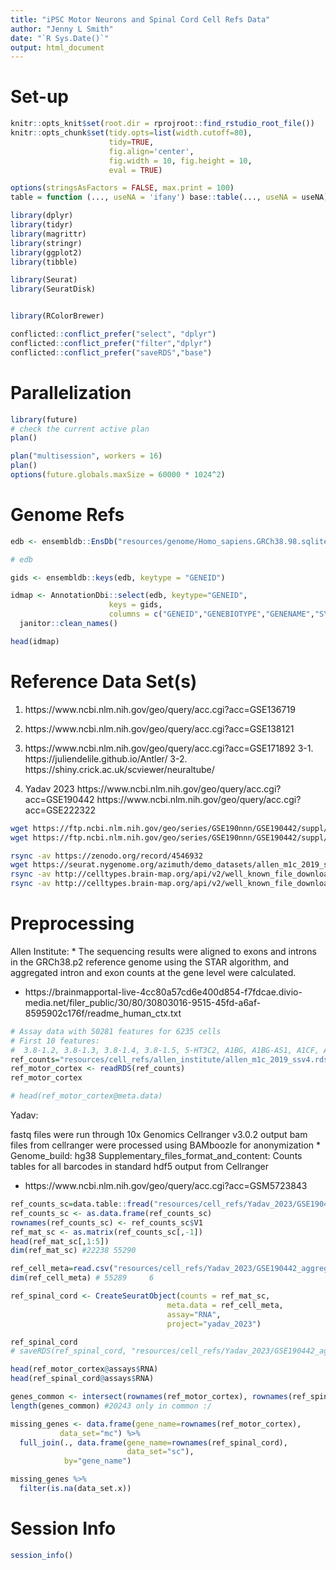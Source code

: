 ```yaml
---
title: "iPSC Motor Neurons and Spinal Cord Cell Refs Data"
author: "Jenny L Smith"
date: "`R Sys.Date()`"
output: html_document
---
```


# Set-up 

```r
knitr::opts_knit$set(root.dir = rprojroot::find_rstudio_root_file())
knitr::opts_chunk$set(tidy.opts=list(width.cutoff=80),
                      tidy=TRUE,
                      fig.align='center',
                      fig.width = 10, fig.height = 10,
                      eval = TRUE)

options(stringsAsFactors = FALSE, max.print = 100)
table = function (..., useNA = 'ifany') base::table(..., useNA = useNA)
```

```r
library(dplyr)
library(tidyr)
library(magrittr)
library(stringr)
library(ggplot2)
library(tibble)

library(Seurat)
library(SeuratDisk)


library(RColorBrewer)
```

```r
conflicted::conflict_prefer("select", "dplyr")
conflicted::conflict_prefer("filter","dplyr")
conflicted::conflict_prefer("saveRDS","base")
```

# Parallelization 

```r
library(future)
# check the current active plan
plan()
```

```r
plan("multisession", workers = 16)
plan()
options(future.globals.maxSize = 60000 * 1024^2)
```


# Genome Refs

```r
edb <- ensembldb::EnsDb("resources/genome/Homo_sapiens.GRCh38.98.sqlite")

# edb
```

```r
gids <- ensembldb::keys(edb, keytype = "GENEID")

idmap <- AnnotationDbi::select(edb, keytype="GENEID", 
                      keys = gids, 
                      columns = c("GENEID","GENEBIOTYPE","GENENAME","SYMBOL")) %>% 
  janitor::clean_names()

head(idmap)
```

# Reference Data Set(s)

1. https://www.ncbi.nlm.nih.gov/geo/query/acc.cgi?acc=GSE136719
2. https://www.ncbi.nlm.nih.gov/geo/query/acc.cgi?acc=GSE138121
3. https://www.ncbi.nlm.nih.gov/geo/query/acc.cgi?acc=GSE171892
3-1. https://juliendelile.github.io/Antler/
3-2. https://shiny.crick.ac.uk/scviewer/neuraltube/

4. Yadav 2023 
  https://www.ncbi.nlm.nih.gov/geo/query/acc.cgi?acc=GSE190442
  https://www.ncbi.nlm.nih.gov/geo/query/acc.cgi?acc=GSE222322

```bash
wget https://ftp.ncbi.nlm.nih.gov/geo/series/GSE190nnn/GSE190442/suppl/GSE190442_aggregated_counts_postqc.csv.gz
wget https://ftp.ncbi.nlm.nih.gov/geo/series/GSE190nnn/GSE190442/suppl/GSE190442_aggregated_metadata_postqc.csv.gz

rsync -av https://zenodo.org/record/4546932
wget https://seurat.nygenome.org/azimuth/demo_datasets/allen_m1c_2019_ssv4.rds
rsync -av http://celltypes.brain-map.org/api/v2/well_known_file_download/694416044
rsync -av http://celltypes.brain-map.org/api/v2/well_known_file_download/502175284
```

# Preprocessing

Allen Institute:
* The sequencing results were aligned to exons and introns in the GRCh38.p2 reference genome using the STAR algorithm, and aggregated intron and exon counts at the gene level were calculated.

* https://brainmapportal-live-4cc80a57cd6e400d854-f7fdcae.divio-media.net/filer_public/30/80/30803016-9515-45fd-a6af-8595902c176f/readme_human_ctx.txt 

```r

# Assay data with 50281 features for 6235 cells
# First 10 features:
#  3.8-1.2, 3.8-1.3, 3.8-1.4, 3.8-1.5, 5-HT3C2, A1BG, A1BG-AS1, A1CF, A2M, A2M-AS1 
ref_counts="resources/cell_refs/allen_institute/allen_m1c_2019_ssv4.rds"
ref_motor_cortex <- readRDS(ref_counts)
ref_motor_cortex

# head(ref_motor_cortex@meta.data)
```
Yadav:

fastq files were run through 10x Genomics Cellranger v3.0.2
output bam files from cellranger were processed using BAMboozle for anonymization
* Genome_build: hg38
Supplementary_files_format_and_content: Counts tables for all barcodes in standard hdf5 output from Cellranger

* https://www.ncbi.nlm.nih.gov/geo/query/acc.cgi?acc=GSM5723843

```r
ref_counts_sc=data.table::fread("resources/cell_refs/Yadav_2023/GSE190442_aggregated_counts_postqc.csv")
ref_counts_sc <- as.data.frame(ref_counts_sc)
rownames(ref_counts_sc) <- ref_counts_sc$V1
ref_mat_sc <- as.matrix(ref_counts_sc[,-1])
head(ref_mat_sc[,1:5])
dim(ref_mat_sc) #22238 55290

ref_cell_meta=read.csv("resources/cell_refs/Yadav_2023/GSE190442_aggregated_metadata_postqc.csv", row.names = 1)
dim(ref_cell_meta) # 55289     6

ref_spinal_cord <- CreateSeuratObject(counts = ref_mat_sc,
                                   meta.data = ref_cell_meta,
                                   assay="RNA",
                                   project="yadav_2023")

ref_spinal_cord
# saveRDS(ref_spinal_cord, "resources/cell_refs/Yadav_2023/GSE190442_aggregated_postqc_seurat_obj.RDS")
```

```r
head(ref_motor_cortex@assays$RNA)
head(ref_spinal_cord@assays$RNA)

genes_common <- intersect(rownames(ref_motor_cortex), rownames(ref_spinal_cord))
length(genes_common) #20243 only in common :/
```

```r
missing_genes <- data.frame(gene_name=rownames(ref_motor_cortex),
           data_set="mc") %>% 
  full_join(., data.frame(gene_name=rownames(ref_spinal_cord),
                          data_set="sc"),
            by="gene_name")

missing_genes %>% 
  filter(is.na(data_set.x))
```


# Session Info

```r
session_info()
```

